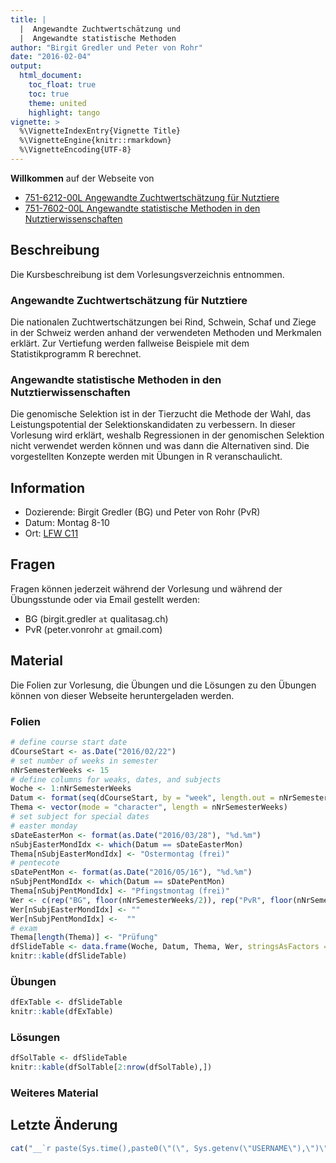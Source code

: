 ```yaml
---
title: |
  |  Angewandte Zuchtwertschätzung und 
  |  Angewandte statistische Methoden
author: "Birgit Gredler und Peter von Rohr"
date: "2016-02-04"
output: 
  html_document:
    toc_float: true
    toc: true
    theme: united
    highlight: tango
vignette: >
  %\VignetteIndexEntry{Vignette Title}
  %\VignetteEngine{knitr::rmarkdown}
  %\VignetteEncoding{UTF-8}
---
```


__Willkommen__ auf der Webseite von

- [751-6212-00L Angewandte Zuchtwertschätzung für Nutztiere](https://www.lehrbetrieb.ethz.ch/edoz/kommLerneinheitPre.do?i=0)
- [751-7602-00L	Angewandte statistische Methoden in den Nutztierwissenschaften](https://www.lehrbetrieb.ethz.ch/edoz/kommLehrveranstaltungPre.do?i=1&j=0)

## Beschreibung
Die Kursbeschreibung ist dem Vorlesungsverzeichnis entnommen.

### Angewandte Zuchtwertschätzung für Nutztiere
Die nationalen Zuchtwertschätzungen bei Rind, Schwein, Schaf und Ziege in der Schweiz werden anhand der verwendeten Methoden und Merkmalen erklärt. Zur Vertiefung werden fallweise Beispiele mit dem Statistikprogramm R berechnet.

### Angewandte statistische Methoden in den Nutztierwissenschaften
Die genomische Selektion ist in der Tierzucht die Methode der Wahl, das Leistungspotential der Selektionskandidaten zu verbessern. In dieser Vorlesung wird erklärt, weshalb Regressionen in der genomischen Selektion nicht verwendet werden können und was dann die Alternativen sind. Die vorgestellten Konzepte werden mit Übungen in R veranschaulicht.

## Information
- Dozierende: Birgit Gredler (BG) und Peter von Rohr (PvR)
- Datum: Montag 8-10
- Ort: [LFW C11](http://www.mapsearch.ethz.ch/map/map.do?gebaeudeMap=LFW&lang=en)

## Fragen
Fragen können jederzeit während der Vorlesung und während der Übungsstunde oder via Email gestellt werden: 

- BG (birgit.gredler `at` qualitasag.ch)
- PvR (peter.vonrohr `at` gmail.com)

## Material
Die Folien zur Vorlesung, die Übungen und die Lösungen zu den Übungen können von dieser Webseite heruntergeladen werden. 


### Folien
```r
# define course start date
dCourseStart <- as.Date("2016/02/22")
# set number of weeks in semester
nNrSemesterWeeks <- 15
# define columns for weaks, dates, and subjects
Woche <- 1:nNrSemesterWeeks
Datum <- format(seq(dCourseStart, by = "week", length.out = nNrSemesterWeeks), "%d.%m")
Thema <- vector(mode = "character", length = nNrSemesterWeeks)
# set subject for special dates
# easter monday
sDateEasterMon <- format(as.Date("2016/03/28"), "%d.%m")
nSubjEasterMondIdx <- which(Datum == sDateEasterMon)
Thema[nSubjEasterMondIdx] <- "Ostermontag (frei)"
# pentecote
sDatePentMon <- format(as.Date("2016/05/16"), "%d.%m")
nSubjPentMondIdx <- which(Datum == sDatePentMon)
Thema[nSubjPentMondIdx] <- "Pfingstmontag (frei)"
Wer <- c(rep("BG", floor(nNrSemesterWeeks/2)), rep("PvR", floor(nNrSemesterWeeks/2)), "BG/PvR")
Wer[nSubjEasterMondIdx] <- ""
Wer[nSubjPentMondIdx] <-  ""
# exam
Thema[length(Thema)] <- "Prüfung"
dfSlideTable <- data.frame(Woche, Datum, Thema, Wer, stringsAsFactors = FALSE)
knitr::kable(dfSlideTable)
```


### Übungen
```r
dfExTable <- dfSlideTable
knitr::kable(dfExTable)
```


### Lösungen
```r
dfSolTable <- dfSlideTable
knitr::kable(dfSolTable[2:nrow(dfSolTable),])
```


### Weiteres Material

      
## Letzte Änderung
```r
cat("__`r paste(Sys.time(),paste0(\"(\", Sys.getenv(\"USERNAME\"),\")\" ))`__\n")
```
